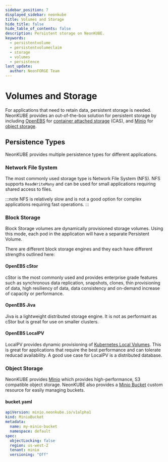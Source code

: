 ```yaml
---
sidebar_position: 7
displayed_sidebar: neonkube
title: Volumes and Storage
hide_title: false
hide_table_of_contents: false
description: Persistent storage on NeonKUBE.
keywords:
  - persistentvolume
  - persistentvolumeclaim
  - storage
  - volumes
  - persistence
last_update:
  author: NeonFORGE Team
---
```




# Volumes and Storage

For applications that need to retain data, persistent storage is needed.
NeonKUBE provides an out-of-the-box solution for persistent storage by including
[OpenEBS](https://openebs.io/) for
[container attached storage](https://openebs.io/docs/concepts/cas) (CAS), and
[Minio](https://min.io/) for
[object storage](https://blog.min.io/object-storage-what-is-it-all-about/).

## Persistence Types

NeonKUBE provides multiple persistence types for different applications.

### Network File System

The most commonly used storage type is Network File System (NFS). NFS supports
`ReadWriteMany` and can be used for small applications requiring shared access
to files.

:::note
NFS is relatively slow and is not a good option for complex applications
requiring fast operations.
:::

<div className="flex w-full justify-center">
  <NfsSvg className="mb-4 h-auto w-full max-w-2xl object-center" />
</div>

### Block Storage

Block Storage volumes are dynamically provisioned storage volumes. Using this
mode, each pod in the application will have a separate Persistent Volume.

<div className="flex w-full justify-center">
  <BlockSvg className="mb-4 h-auto w-full max-w-2xl object-center" />
</div>

There are different block storage engines and they each have different strengths
outlined here:

#### OpenEBS cStor

cStor is the most commonly used and provides enterprise grade features such as
synchronous data replication, snapshots, clones, thin provisioning of data, high
resiliency of data, data consistency and on-demand increase of capacity or
performance.

#### OpenEBS Jiva

Jiva is a lightweight distributed storage engine. It is not as performant as
cStor but is great for use on smaller clusters.

#### OpenEBS LocalPV

LocalPV provides dynamic provisioning of
[Kubernetes Local Volumes](https://kubernetes.io/docs/concepts/storage/volumes/#local).
This is great for applications that require the best performance and can
tolerate reducad availability. A good use case for LocalPV is a distributed
database.

### Object Storage

NeonKUBE provides [Minio](https://min.io/) which provides high-performance, S3
compatible object storage. NeonKUBE also provides a
[Minio Bucket](https://api-docs.neonforge.com/neonkube/api/Neon.Kube.Resources.Minio.V1MinioBucket.html)
custom resource for easily managing buckets.

#### bucket.yaml

```yaml
apiVersion: minio.neonkube.io/v1alpha1
kind: MinioBucket
metadata:
  name: my-minio-bucket
  namespace: default
spec:
  objectLocking: false
  region: us-west-2
  tenant: minio
  versioning: "Off"
```
